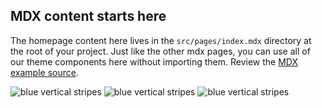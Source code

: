 
## MDX content starts here

<PageDescription>

The homepage content here lives in the `src/pages/index.mdx` directory at the root of your project. Just like the other mdx pages, you can use all of our theme components here without importing them. Review the [MDX example source](https://github.com/carbon-design-system/gatsby-theme-carbon/blob/master/packages/example/src/pages/index.mdx).

</PageDescription>

<FeatureCard
    color="dark"
    href="/getting-started"
    title="Getting started"
    actionIcon="arrowRight"
    className="homepage-feature"
    >

<ArtDirection>

![blue vertical stripes](../images/blue-stripes-mobile.png)
![blue vertical stripes](../images/blue-stripes-tablet.png)
![blue vertical stripes](../images/blue-stripes.png)

</ArtDirection>

</FeatureCard>
